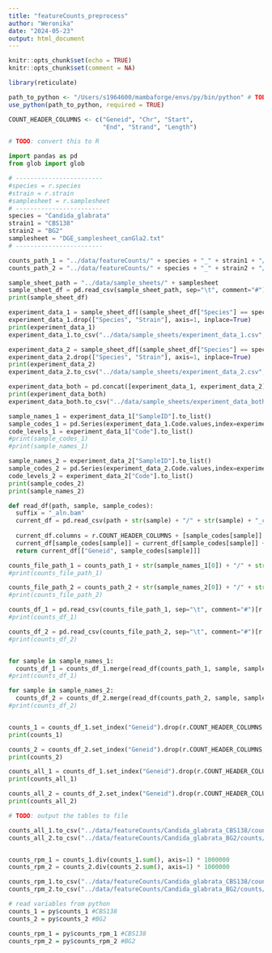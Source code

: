 ```yaml
---
title: "featureCounts_preprocess"
author: "Weronika"
date: "2024-05-23"
output: html_document
---
```


```r
knitr::opts_chunk$set(echo = TRUE)
knitr::opts_chunk$set(comment = NA)

library(reticulate)

path_to_python <- "/Users/s1964600/mambaforge/envs/py/bin/python" # TODO: find a more flexible solution
use_python(path_to_python, required = TRUE)

COUNT_HEADER_COLUMNS <- c("Geneid", "Chr", "Start",
                          "End", "Strand", "Length")

```

```python
# TODO: convert this to R

import pandas as pd
from glob import glob

# ------------------------
#species = r.species
#strain = r.strain
#samplesheet = r.samplesheet
# ------------------------
species = "Candida_glabrata"
strain1 = "CBS138"
strain2 = "BG2"
samplesheet = "DGE_samplesheet_canGla2.txt"
# ------------------------

counts_path_1 = "../data/featureCounts/" + species + "_" + strain1 + "/counts/"
counts_path_2 = "../data/featureCounts/" + species + "_" + strain2 + "/counts/"

sample_sheet_path = "../data/sample_sheets/" + samplesheet
sample_sheet_df = pd.read_csv(sample_sheet_path, sep="\t", comment="#")
print(sample_sheet_df)

experiment_data_1 = sample_sheet_df[(sample_sheet_df["Species"] == species) & (sample_sheet_df["Strain"] == strain1)].copy()
experiment_data_1.drop(["Species", "Strain"], axis=1, inplace=True)
print(experiment_data_1)
experiment_data_1.to_csv("../data/sample_sheets/experiment_data_1.csv", header=True, index=None)

experiment_data_2 = sample_sheet_df[(sample_sheet_df["Species"] == species) & (sample_sheet_df["Strain"] == strain2)].copy()
experiment_data_2.drop(["Species", "Strain"], axis=1, inplace=True)
print(experiment_data_2)
experiment_data_2.to_csv("../data/sample_sheets/experiment_data_2.csv", header=True, index=None)

experiment_data_both = pd.concat([experiment_data_1, experiment_data_2])
print(experiment_data_both)
experiment_data_both.to_csv("../data/sample_sheets/experiment_data_both.csv", header=True, index=None)

sample_names_1 = experiment_data_1["SampleID"].to_list()
sample_codes_1 = pd.Series(experiment_data_1.Code.values,index=experiment_data_1.SampleID).to_dict()
code_levels_1 = experiment_data_1["Code"].to_list()
#print(sample_codes_1)
#print(sample_names_1)

sample_names_2 = experiment_data_2["SampleID"].to_list()
sample_codes_2 = pd.Series(experiment_data_2.Code.values,index=experiment_data_2.SampleID).to_dict()
code_levels_2 = experiment_data_2["Code"].to_list()
print(sample_codes_2)
print(sample_names_2)

def read_df(path, sample, sample_codes):
  suffix = "_aln.bam"
  current_df = pd.read_csv(path + str(sample) + "/" + str(sample) + "_counts.txt", sep="\t", comment="#")
  
  current_df.columns = r.COUNT_HEADER_COLUMNS + [sample_codes[sample]]
  current_df[sample_codes[sample]] = current_df[sample_codes[sample]] + 1
  return current_df[["Geneid", sample_codes[sample]]]

counts_file_path_1 = counts_path_1 + str(sample_names_1[0]) + "/" + str(sample_names_1[0]) + "_counts.txt"
#print(counts_file_path_1)

counts_file_path_2 = counts_path_2 + str(sample_names_2[0]) + "/" + str(sample_names_2[0]) + "_counts.txt"
#print(counts_file_path_2)

counts_df_1 = pd.read_csv(counts_file_path_1, sep="\t", comment="#")[r.COUNT_HEADER_COLUMNS]
#print(counts_df_1)

counts_df_2 = pd.read_csv(counts_file_path_2, sep="\t", comment="#")[r.COUNT_HEADER_COLUMNS]
#print(counts_df_2)


for sample in sample_names_1:
  counts_df_1 = counts_df_1.merge(read_df(counts_path_1, sample, sample_codes_1), how="outer", on="Geneid")
#print(counts_df_1)

for sample in sample_names_2:
  counts_df_2 = counts_df_2.merge(read_df(counts_path_2, sample, sample_codes_2), how="outer", on="Geneid")
#print(counts_df_2)


counts_1 = counts_df_1.set_index("Geneid").drop(r.COUNT_HEADER_COLUMNS, axis=1, errors="ignore")
print(counts_1)

counts_2 = counts_df_2.set_index("Geneid").drop(r.COUNT_HEADER_COLUMNS, axis=1, errors="ignore")
print(counts_2)

counts_all_1 = counts_df_1.set_index("Geneid").drop(r.COUNT_HEADER_COLUMNS, axis=1, errors="ignore").reset_index()
print(counts_all_1)

counts_all_2 = counts_df_2.set_index("Geneid").drop(r.COUNT_HEADER_COLUMNS, axis=1, errors="ignore").reset_index()
print(counts_all_2)

# TODO: output the tables to file

counts_all_1.to_csv("../data/featureCounts/Candida_glabrata_CBS138/counts/all_conditions_featureCounts.tab", sep="\t", index=True)
counts_all_2.to_csv("../data/featureCounts/Candida_glabrata_BG2/counts/all_conditions_featureCounts.tab", sep="\t", index=True)



```

```python
counts_rpm_1 = counts_1.div(counts_1.sum(), axis=1) * 1000000
counts_rpm_2 = counts_2.div(counts_2.sum(), axis=1) * 1000000

counts_rpm_1.to_csv("../data/featureCounts/Candida_glabrata_CBS138/counts/all_conditions_rpm.tab", sep="\t", index=True)
counts_rpm_2.to_csv("../data/featureCounts/Candida_glabrata_BG2/counts/all_conditions_rpm.tab", sep="\t", index=True)

```

```r
# read variables from python
counts_1 = py$counts_1 #CBS138
counts_2 = py$counts_2 #BG2

counts_rpm_1 = py$counts_rpm_1 #CBS138
counts_rpm_2 = py$counts_rpm_2 #BG2


```

